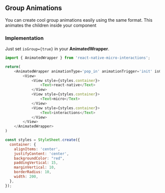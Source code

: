 ## Group Animations

You can create cool group animations easily using the same format. This animates the children inside your component

### Implementation

Just set ```isGroup={true}``` in your **AnimatedWrapper**.

```js
import { AnimatedWrapper } from 'react-native-micro-interactions';

return(
    <AnimatedWrapper animationType='pop_in' animationTrigger='init' isGroup={true}>
        <View>
            <View style={styles.container}>
                <Text>react-native</Text>
            </View>
            <View style={styles.container}>
                <Text>micro</Text>
            </View>
            <View style={styles.container}>
                <Text>interactions</Text>
            </View>
        </View>
    </AnimatedWrapper>
)

const styles = StyleSheet.create({
  container: {
    alignItems: 'center',
    justifyContent: 'center',
    backgroundColor: "red",
    paddingVertical: 15,
    marginVertical: 10,
    borderRadius: 10,
    width: 200,
  },
});
```